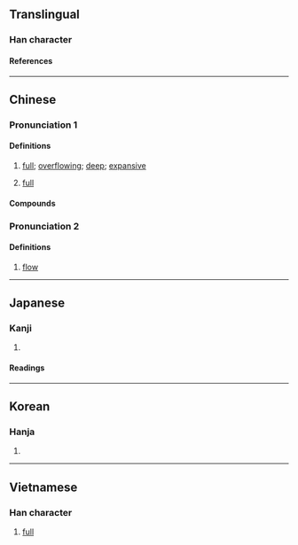 {{also|彌|弥}}
{{character info}}
==Translingual==

===Han character===
{{Han char|rn=85|rad=水|as=17|sn=20|four=31127|canj=ENMB|ids=⿰氵彌}}

====References====
{{Han ref|kx=0660.310|dkj=18690|dj=1070.220|hdz=31791.030|uh=7030}}

----

==Chinese==
{{zh-forms|s=弥|ns=㳽}}

===Pronunciation 1===
{{zh-pron
|m=mí,mǐ,2nb=variant
|m-s=
|c=mei5,nei4,mei4
|c-t=
|g=
|h=pfs=
|j=
|md=
|mn=bí/bî
|mn-t=
|w=
|x=
|mc=1+2
|oc=y,2+3
|cat=a
}}

====Definitions====
{{zh-hanzi}}

# {{lb|zh|of water}} [[full]]; [[overflowing]]; [[deep]]; [[expansive]]
# {{zh-alt-lb|彌}} [[full]]

====Compounds====
{{zh-der|瀰漫|瀰瀰|瀰山遍野}}

===Pronunciation 2===
{{zh-pron
|m=ní
|mc=3
|oc=n,1
|cat=n
}}

====Definitions====
{{zh-hanzi}}

# {{lb|zh|obsolete}} [[flow]]

----

==Japanese==

===Kanji===
{{ja-kanji|grade=|rs=水17}}

# {{rfdef|ja|sort=水17}}

====Readings====
{{ja-readings
|on=び, み
|kun=ながれる, ながれ
|nanori=みつる
}}

----

==Korean==

===Hanja===
{{ko-hanja|미}}

# {{rfdef|ko|sort=水17}}

----

==Vietnamese==

===Han character===
{{vi-readings|rs=水17|reading=di}}

# [[full]]